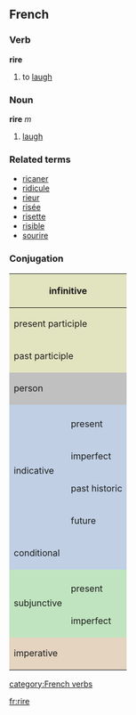 ==French==
===Verb===
'''rire'''

# to [[laugh]]

===Noun===
'''rire''' ''m''

# [[laugh]]

===Related terms===
*[[ricaner]]
*[[ridicule]]
*[[rieur]]
*[[risée]]
*[[risette]]
*[[risible]]
*[[sourire]]

===Conjugation===

<center>
{| style="background:#F0F0F0"

|-
! colspan="3" style="background:#e2e4c0" | infinitive
| colspan="5" | rire

|-
! colspan="3" style="background:#e2e4c0" | present participle
| colspan="5" | [[riant]]

|-
! colspan="3" style="background:#e2e4c0" | past participle
| colspan="5" | [[ri]]

|-
! colspan="2" rowspan="2" style="background:#C0C0C0" | person
! colspan="3" style="background:#C0C0C0" | singular
! colspan="3" style="background:#C0C0C0" | plural

|-
! style="background:#C0C0C0;width:12.5%" | first
! style="background:#C0C0C0;width:12.5%" | second
! style="background:#C0C0C0;width:12.5%" | third
! style="background:#C0C0C0;width:12.5%" | first
! style="background:#C0C0C0;width:12.5%" | second
! style="background:#C0C0C0;width:12.5%" | third

|-
! style="background:#c0cfe4" rowspan="5" | indicative
! style="background:#c0cfe4" | 
! style="background:#c0cfe4" | je
! style="background:#c0cfe4" | tu
! style="background:#c0cfe4" | il
! style="background:#c0cfe4" | nous
! style="background:#c0cfe4" | vous
! style="background:#c0cfe4" | ils

|-
! style="height:3em;background:#c0cfe4" | present
| ris
| ris
| rit
| rions
| riez
| rient

|-
! style="height:3em;background:#c0cfe4" | imperfect
| riais
| riais
| riait
| riions
| riiez
| riaient

|-
! style="height:3em;background:#c0cfe4" | past historic
| ris
| ris
| rit
| rîmes
| rîtes
| rirent

|-
! style="height:3em;background:#c0cfe4" | future
| rirai
| riras
| rira
| rirons
| rirez
| riront

|-
! style="height:3em;background:#c0cfe4" colspan="2" | conditional
| rirais
| rirais
| rirait
| ririons
| ririez
| riraient

|-
! style="background:#c0e4c0" rowspan="3" | subjunctive
! style="background:#c0e4c0" | 
! style="background:#c0e4c0" | que je
! style="background:#c0e4c0" | que tu
! style="background:#c0e4c0" | qu'il
! style="background:#c0e4c0" | que nous
! style="background:#c0e4c0" | que vous
! style="background:#c0e4c0" | qu'ils

|-
! style="height:3em;background:#c0e4c0" | present
| rie
| ries
| rie
| riions
| riiez
| rient

|-
! style="height:3em;background:#c0e4c0" | imperfect
| risse
| risses
| rît
| rissions
| rissiez
| rissent

|-
! colspan="2" rowspan="2" style="height:3em;background:#e4d4c0" | imperative
! style="background:#e4d4c0" | -
! style="background:#e4d4c0" | tu
! style="background:#e4d4c0" | -
! style="background:#e4d4c0" | nous
! style="background:#e4d4c0" | vous
! style="background:#e4d4c0" | -

|-
|
| ris
| 
| rions
| riez
| 

|}
</center>
[[category:French verbs]]

[[fr:rire]]